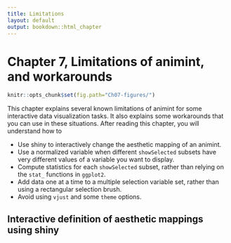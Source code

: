 ```yaml
---
title: Limitations
layout: default
output: bookdown::html_chapter
---
```


# Chapter 7, Limitations of animint, and workarounds

```r
knitr::opts_chunk$set(fig.path="Ch07-figures/")
```

This chapter explains several known limitations of animint for some
interactive data visualization tasks. It also explains some
workarounds that you can use in these situations. After reading this
chapter, you will understand how to 

* Use shiny to interactively change the aesthetic mapping of an
  animint.
* Use a normalized variable when different `showSelected` subsets have
  very different values of a variable you want to display.
* Compute statistics for each `showSelected` subset, rather than
  relying on the `stat_` functions in `ggplot2`.
* Add data one at a time to a multiple selection variable set, rather
  than using a rectangular selection brush.
* Avoid using `vjust` and some `theme` options.

## Interactive definition of aesthetic mappings using shiny {#shiny}


